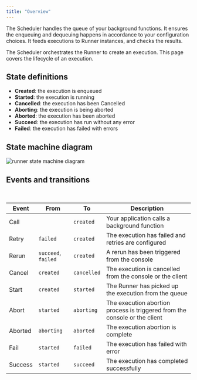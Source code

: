 ```yaml
---
title: "Overview"
---
```


The Scheduler handles the queue of your background functions. It ensures the
enqueuing and dequeuing happens in accordance to your configuration choices. It
feeds executions to Runner instances, and checks the results.

The Scheduler orchestrates the Runner to create an execution. This
page covers the lifecycle of an execution.

## State definitions

- **Created**: the execution is enqueued
- **Started**: the execution is running
- **Cancelled**: the execution has been Cancelled
- **Aborting**: the execution is being aborted
- **Aborted**: the execution has been aborted
- **Succeed**: the execution has run without any error
- **Failed**: the execution has failed with errors

## State machine diagram

![runner state machine diagram](/images/platform/scheduler/state-machine.svg)

## Events and transitions

<br />

| Event   | From                | To          | Description                                                                |
| ------- | ------------------- | ----------- | -------------------------------------------------------------------------- |
| Call    |                     | `created`   | Your application calls a background function                               |
| Retry   | `failed`            | `created`   | The execution has failed and retries are configured                        |
| Rerun   | `succeed`, `failed` | `created`   | A rerun has been triggered from the console                                |
| Cancel  | `created`           | `cancelled` | The execution is cancelled from the console or the client                  |
| Start   | `created`           | `started`   | The Runner has picked up the execution from the queue                      |
| Abort   | `started`           | `aborting`  | The execution abortion process is triggered from the console or the client |
| Aborted | `aborting`          | `aborted`   | The execution abortion is complete                                         |
| Fail    | `started`           | `failed`    | The execution has failed with error                                        |
| Success | `started`           | `succeed`   | The execution has completed successfully                                   |
